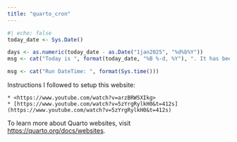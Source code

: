```yaml
---
title: "quarto_cron"
---
```


```r
#| echo: false
today_date <- Sys.Date()

days <- as.numeric(today_date - as.Date("1jan2025", "%d%b%Y"))
msg <- cat("Today is ", format(today_date, "%B %-d, %Y"), ". It has been ", days, " days since January 1, 2025.", sep = "")

msg <- cat("Run DateTime: ", format(Sys.time()))
```

Instructions I followed to setup this website:

```         
* <https://www.youtube.com/watch?v=arzBRW5XIkg>
* [https://www.youtube.com/watch?v=5zYrgRylkH0&t=412s](https://www.youtube.com/watch?v=5zYrgRylkH0&t=412s)
```

To learn more about Quarto websites, visit <https://quarto.org/docs/websites>.
